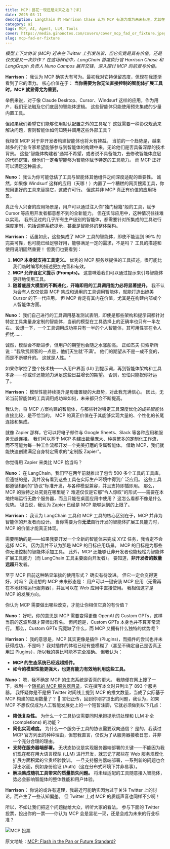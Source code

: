 ```yaml
---
title: MCP：昙花一现还是未来之选？[译]
date: 2025-03-11
description: LangChain 的 Harrison Chase 认为 MCP 有潜力成为未来标准，尤其在为用户无法控制的智能体便捷扩展工具方面具有重要意义，并能赋能非开发者。他将其比作 AI 领域的 Zapier，看好其在长尾应用场景的潜力。 然而，LangGraph 的 Nuno Campos 对此持怀疑态度，认为 MCP 当前形式复杂、实用性有限，且模型在工具调用方面仍存在挑战。他强调工具与智能体架构深度集成的必要性，并指出 MCP 需要在易用性、服务器部署和质量保证方面做出重大改进才能真正普及。
category: ai
tags: MCP, AI, Agent, LLM, Tools
cover: https://media.ginonotes.com/covers/cover_mcp_fad_or_fixture.jpeg
slug: mcp-fad-or-fixture
---
```


*模型上下文协议 (MCP) 近来在 Twitter 上引发热议，但它究竟是真有价值，还是仅仅是又一次炒作？ 在这场辩论中，LangChain 首席执行官 Harrison Chase 和 LangGraph 负责人 Nuno Campos 展开交锋，深入探讨 MCP 的前景与价值。*

**Harrison：** 我认为 MCP 确实大有可为。最初我对它持保留态度，但现在我逐渐看到了它的潜力。 核心价值在于： **当你需要为你无法直接控制的智能体扩展工具时，MCP 就显得尤为重要。**

举例来说，对于像 Claude Desktop、Cursor、Windsurf 这样的应用，作为用户，我们无法触及它们底层的智能体逻辑。 这些智能体只能使用预先集成的少量内置工具。

但如果我们希望它们能够使用默认配置之外的工具呢？ 这就需要一种协议规范来解决问题，否则智能体如何知晓并调用这些外部工具？

我相信 MCP 对于非开发者构建智能体也将大有裨益。 当前的一个趋势是，越来越多的行业专家希望能够参与到智能体的构建中来，无论他们是否具备深厚的技术背景。 这些"智能体构建者"通常不希望，或者说不具备能力，去修改智能体底层的代码逻辑，但他们一定希望能够为智能体赋予特定的工具能力。 而 MCP 正好可以满足这种需求。

**Nuno：** 我认为你可能低估了工具与智能体其他组件之间深度适配的重要性。 诚然，如果像 Windsurf 这样的应用（天哪！）内置了一个糟糕的网页搜索工具，你想用更好的工具来替换它，这或许可行。 但这并非 MCP 真正有价值的应用场景。

真正令人兴奋的应用场景是，用户可以通过注入你"独门秘籍"般的工具，赋予 Cursor 等应用开发者都意想不到的全新能力。 但在实际应用中，这种情况往往难以实现。 我所见过的几乎所有生产级别的智能体，都需要针对所集成的工具进行深度定制，包括调整系统提示，甚至是智能体的整体架构。

**Harrison：**  话虽如此，这些集成了 MCP 工具的智能体，即使不能达到 99% 的完美可靠，也可能已经足够好用，能够满足一定的需求，不是吗？ 工具的描述和使用说明固然重要！ 但我们也要看到：

1.  **MCP 本身就支持工具定义。** 优秀的 MCP 服务器提供的工具描述，很可能比我们临时编写的描述更加完善和有效。
2.  **MCP 允许自定义提示 (Prompts)。**  这意味着我们可以通过提示来引导智能体更好地使用工具。
3.  **随着底层大模型的不断进化，开箱即用的工具调用能力必将显著提升。**  我不认为会有人仅仅依靠 MCP 集成和通用的工具调用智能体，就能打造出媲美 Cursor 的下一代应用。 但 MCP 肯定有其内在价值，尤其是在构建内部或个人智能体方面。

**Nuno：**  我们自己进行的工具调用基准测试表明，即使是那些架构和提示词都针对特定工具集量身定制的智能体，当前的模型在工具选择上的正确率也只有一半左右。 设想一下，一个工具调用成功率只有一半的个人智能体，其可用性实在令人担忧……

诚然，模型会不断进步，但用户的期望也会随之水涨船高。 正如杰夫·贝索斯所说："我欣赏顾客的一点是，他们天生就'不满'。 他们的期望从不是一成不变的，而是不断攀升的。 这就是人性。"

如果你掌控了整个技术栈——从用户界面 (UI) 到提示词，再到智能体架构和工具本身——你或许还能勉力满足这些日益增长的期望。 否则，恐怕只能祝你好运了。

**Harrison：**  模型性能持续提升是毋庸置疑的大趋势，对此我充满信心。 因此，无论当前智能体的工具调用成功率如何，未来都只会不断提高。

我认为，将 MCP 方案构建的智能体，与那些针对特定工具深度优化的成熟智能体直接比较，是不恰当的。 MCP 的真正价值在于其能够实现大量的、个性化的长尾连接和集成。

就像 Zapier 那样，它可以将电子邮件与 Google Sheets、Slack 等各种应用和服务无缝连接。 我们可以基于 MCP 构建出数量庞大、种类繁多的定制化工作流，而不可能为每一种工作流都开发一个完美打磨的专属智能体。 借助 MCP，我们就能快速创建满足自身特定需求的"定制版 Zapier"。

你觉得用 Zapier 来类比 MCP 恰当吗？

**Nuno：**  在 LangChain，我们早在两年前就推出了包含 500 多个工具的工具库，但遗憾的是，我并没有看到这些工具在实际生产环境中得到广泛应用。 这些工具都遵循相同的"协议"标准开发，与各种模型兼容，并且支持即插即用。 那么，MCP 的独特之处究竟在哪里呢？ 难道仅仅是它那"令人惊叹"的形式——需要在本地终端运行无数个服务器，而且只能在桌面应用中使用？ 这怎么看都不像是什么优势。  坦白说，我认为 Zapier 已经是 MCP 能够达到的上限了。

**Harrison：**  我认为 LangChain 工具和 MCP 工具的核心区别在于，MCP 并非为智能体的开发者而设计。 当你需要为你**无法**自行开发的智能体扩展工具能力时，MCP 的价值才能真正体现。

需要明确的是——如果我要开发一个全新的智能体来完成 XYZ 任务，我肯定不会选择 MCP。 因为我并不认为那是 MCP 的目标应用场景。 MCP 的目标是为那些你无法控制的智能体添加工具。  此外，MCP 还能够让非开发者也能轻松为智能体扩展工具能力（而 LangChain 工具主要面向开发者）。  要知道，**非开发者的数量远超**开发者。

至于 MCP 目前这种略显笨拙的使用形式？ 确实有待改进。 但它一定会变得更好，对吗？ 我设想的 MCP 未来形态是： 用户可以一键安装 MCP 应用（无需再在本地终端运行服务器），并且可以在 Web 应用中直接使用。 我相信这才是 MCP 的发展方向。

你认为 MCP 需要做出哪些改变，才能让你相信它真的有价值？

**Nuno：**  好吧，你的意思是 MCP 需要变得更像 OpenAI 的 Custom GPTs，这样当前的这波热潮才算师出有名。 但问题是，Custom GPTs 本身也并不算非常流行。 那么，Custom GPTs 究竟缺了什么，而 MCP 又拥有什么独特的优势呢？

**Harrison：**  我的意思是，MCP 其实更像是插件 (Plugins)，而插件的尝试也并未获得成功，不是吗？  我对插件的体验已经有些模糊了（甚至不确定自己是否真正用过 Plugins），所以我的类比可能不完全准确。 但我认为：

*   **MCP 的生态系统已经远超插件。**
*   **如今的模型性能更强大，也更有能力有效地利用这些工具。**

**Nuno：**  嗯，我不确定 MCP 的生态系统是否真的更大。 我随便在网上搜了一下，找到一个[随机的 MCP 服务器目录](https://glama.ai/mcp/servers)，它在撰写本文时只列出了 893 个服务器。 我怀疑你是不是把 Twitter 时间线上提到 MCP 的推文数量，当成了实际基于 MCP 构建的应用数量了？ 🙂  言归正传，回到你刚才提出的问题，我认为，如果 MCP 不想仅仅成为人工智能发展史上的一个短暂注脚，它就必须做到以下几点：

*   **降低复杂性。**  为什么一个工具协议需要同时承担提示词处理和 LLM 补全 (completions) 的功能？
*   **简化实现难度。**  为什么一个服务于工具的协议需要双向通信？  是的，我读过 MCP 官方列出的种种理由，但恕我直言，仅仅为了从服务器接收日志，并非一个充分合理的理由。
*   **支持在服务器端部署。**  无状态协议是实现服务器端部署的关键——不能因为我们现在都在用大语言模型 (LLM) 进行开发，就忘记了那些在 Web 服务规模化扩展方面积累的宝贵经验教训。 一旦支持服务器端部署，一系列新的问题也会浮出水面，例如身份验证 (Auth)（这在分布式环境下并非易事）。
*   **解决集成随机工具带来的质量损失问题。**  将未经适配的工具随意接入智能体，势必会影响智能体的整体性能和用户体验。

**Harrison：**  你说的或许有道理，我最近可能确实因为过于关注 Twitter 上的讨论，而产生了一些认知偏差。 但 Twitter 上对 MCP 的质疑声音也同样不少啊！

所以，不如让我们把这个问题抛给大众，听听大家的看法。 参与下面的 Twitter 投票，投出你的一票——你认为 MCP 会是昙花一现，还是会成为未来的行业标准？

![MCP 投票](https://media.ginonotes.com/images/20250311_mcp_fad_or_fixture/mcp_twitter_poll.png)

原文地址：[MCP: Flash in the Pan or Future Standard?](https://blog.langchain.dev/mcp-fad-or-fixture/)

